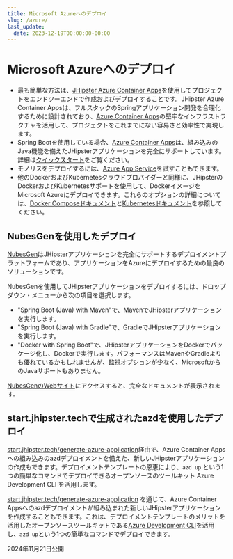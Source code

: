 ```yaml
---
title: Microsoft Azureへのデプロイ
slug: /azure/
last_update:
  date: 2023-12-19T00:00:00-00:00
---
```


# <i class="fa fa-cloud-upload"></i> Microsoft Azureへのデプロイ

- 最も簡単な方法は、[JHipster Azure Container Apps](https://github.com/Azure/generator-jhipster-azure-container-apps)を使用してプロジェクトをエンドツーエンドで作成およびデプロイすることです。JHipster Azure Container Appsは、フルスタックのSpringアプリケーション開発を合理化するために設計されており、[Azure Container Apps](https://learn.microsoft.com/azure/container-apps/java-overview)の堅牢なインフラストラクチャを活用して、プロジェクトをこれまでにない容易さと効率性で実現します。
- Spring Bootを使用している場合、[Azure Container Apps](https://azure.microsoft.com/products/container-apps)は、組み込みのJava機能を備えたJHipsterアプリケーションを完全にサポートしています。詳細は[クイックスタート](https://learn.microsoft.com/azure/container-apps/java-get-started)をご覧ください。
- モノリスをデプロイするには、[Azure App Service](https://azure.microsoft.com/services/app-service/?WT.mc_id=online-jhipster-judubois)を試すこともできます。
- 他のDockerおよびKubernetesクラウドプロバイダーと同様に、JHipsterのDockerおよびKubernetesサポートを使用して、DockerイメージをMicrosoft Azureにデプロイできます。これらのオプションの詳細については、[Docker Composeドキュメント](/docker-compose)と[Kubernetesドキュメント](/kubernetes)を参照してください。

<h2>NubesGenを使用したデプロイ</h2>

[NubesGen](https://www.nubesgen.com)はJHipsterアプリケーションを完全にサポートするデプロイメントプラットフォームであり、アプリケーションをAzureにデプロイするための最良のソリューションです。

NubesGenを使用してJHipsterアプリケーションをデプロイするには、ドロップダウン・メニューから次の項目を選択します。

- "Spring Boot (Java) with Maven"で、MavenでJHipsterアプリケーションを実行します。
- "Spring Boot (Java) with Gradle"で、GradleでJHipsterアプリケーションを実行します。
- "Docker with Spring Boot"で、JHipsterアプリケーションをDockerでパッケージ化し、Dockerで実行します。パフォーマンスはMavenやGradleよりも優れているかもしれませんが、監視オプションが少なく、MicrosoftからのJavaサポートもありません。

[NubesGenのWebサイト](https://www.nubesgen.com)にアクセスすると、完全なドキュメントが表示されます。

## start.jhipster.techで生成されたazdを使用したデプロイ

[start.jhipster.tech/generate-azure-application](https://start.jhipster.tech/generate-azure-application)経由で、Azure Container Appsへの組み込みのazdデプロイメントを備えた、新しいJHipsterアプリケーションの作成もできます。デプロイメントテンプレートの恩恵により、`azd up` という1つの簡単なコマンドでデプロイできるオープンソースのツールキット Azure Development CLI を活用します。

[start.jhipster.tech/generate-azure-application](https://start.jhipster.tech/generate-azure-application) を通じて、Azure Container Appsへのazdデプロイメントが組み込まれた新しいJHipsterアプリケーションを作成することもできます。これは、デプロイメントテンプレートのメリットを活用したオープンソースツールキットである[Azure Development CLI](https://learn.microsoft.com/azure/developer/azure-developer-cli/?WT.mc_id=java-0000-sakriema)を活用し、`azd up`という1つの簡単なコマンドでデプロイできます。

2024年11月21日公開